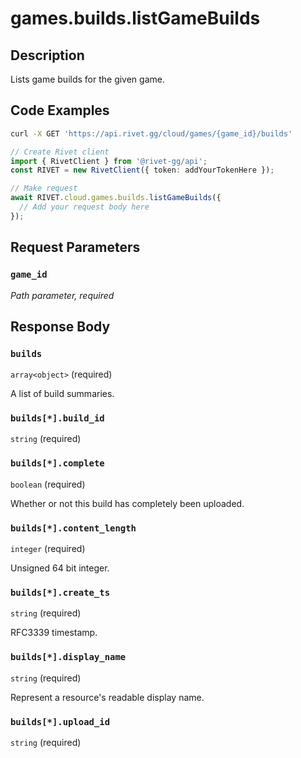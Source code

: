 

# games.builds.listGameBuilds

## Description

Lists game builds for the given game.


## Code Examples

<CodeGroup title='Request' tag='GET' label='https://api.rivet.gg/cloud/games/{game_id}/builds'>

```bash {{ "title": "cURL" }}
curl -X GET 'https://api.rivet.gg/cloud/games/{game_id}/builds'
```

```ts
// Create Rivet client
import { RivetClient } from '@rivet-gg/api';
const RIVET = new RivetClient({ token: addYourTokenHere });

// Make request
await RIVET.cloud.games.builds.listGameBuilds({
  // Add your request body here
});
```

</CodeGroup>


## Request Parameters


### `game_id`

_Path parameter, required_





## Response Body

### `builds`

`array<object>` (required)

A list of build summaries.

### `builds[*].build_id`

`string` (required)

### `builds[*].complete`

`boolean` (required)

Whether or not this build has completely been uploaded.

### `builds[*].content_length`

`integer` (required)

Unsigned 64 bit integer.

### `builds[*].create_ts`

`string` (required)

RFC3339 timestamp.

### `builds[*].display_name`

`string` (required)

Represent a resource's readable display name.

### `builds[*].upload_id`

`string` (required)



